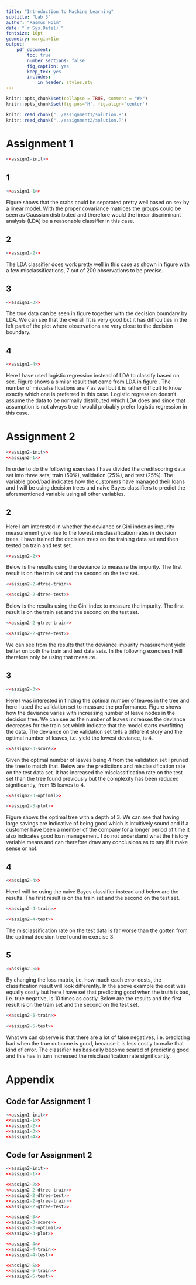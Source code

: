 ```yaml
---
title: "Introduction to Machine Learning"
subtitle: "Lab 3"
author: "Rasmus Holm"
date: "`r Sys.Date()`"
fontsize: 10pt
geometry: margin=1in
output:
    pdf_document:
        toc: true
        number_sections: false
        fig_caption: yes
        keep_tex: yes
        includes:
            in_header: styles.sty
---
```


```r
knitr::opts_chunk$set(collapse = TRUE, comment = "#>")
knitr::opts_chunk$set(fig.pos='H', fig.align='center')

knitr::read_chunk("../assignment1/solution.R")
knitr::read_chunk("../assignment2/solution.R")
```

\newpage

# Assignment 1
```r
<<assign1-init>>
```

## 1
```r
<<assign1-1>>
```

Figure \ref{fig:plot11} shows that the crabs could be separated pretty well based on sex by a linear model. With the proper covariance matrices the groups could be seen as Gaussian distributed and therefore would the linear discriminant analysis (LDA) be a reasonable classifier in this case.

## 2
```r
<<assign1-2>>
```

The LDA classifier does work pretty well in this case as shown in figure \ref{fig:plot12} with a few misclassifications, 7 out of 200 observations to be precise.

## 3
```r
<<assign1-3>>
```

The true data can be seen in figure \ref{fig:plot13} together with the decision boundary by LDA. We can see that the overall fit is very good but it has difficulties in the left part of the plot where observations are very close to the decision boundary.

## 4
```r
<<assign1-4>>
```

Here I have used logistic regression instead of LDA to classify based on sex. Figure \ref{fig:plot14} shows a similar result that came from LDA in figure \ref{fig:plot12}. The number of miscalssifications are 7 as well but it is rather difficult to know exactly which one is preferred in this case. Logistic regression doesn't assume the data to be normally distributed which LDA does and since that assumption is not always true I would probably prefer logistic regression in this case.

\newpage

# Assignment 2
```r
<<assign2-init>>
<<assign2-1>>
```

In order to do the following exercises I have divided the creditscoring data set into three sets; train (50\%), validation (25\%), and test (25\%). The variable good/bad indicates how the customers have managed their loans and I will be using decision trees and naive Bayes classifiers to predict the aforementioned variable using all other variables.

## 2
Here I am interested in whether the deviance or Gini index as impurity measurement give rise to the lowest misclassification rates in decision trees. I have trained the decision trees on the training data set and then tested on train and test set.

```r
<<assign2-2>>
```

Below is the results using the deviance to measure the impurity. The first result is on the train set and the second on the test set.

```r
<<assign2-2-dtree-train>>
```

```r
<<assign2-2-dtree-test>>
```


Below is the results using the Gini index to measure the impurity. The first result is on the train set and the second on the test set.

```r
<<assign2-2-gtree-train>>
```

```r
<<assign2-2-gtree-test>>
```

We can see from the results that the deviance impurity measurement yield better on both the train and test data sets. In the following exercises I will therefore only be using that measure.

## 3
```r
<<assign2-3>>
```

Here I was interested in finding the optimal number of leaves in the tree and here I used the validation set to measure the performance. Figure \ref{fig:plot23} shows how the deviance varies with increasing number of leave nodes in the decision tree. We can see as the number of leaves increases the deviance decreases for the train set which indicate that the model starts overfitting the data. The deviance on the validation set tells a different story and the optimal number of leaves, i.e. yield the lowest deviance, is 4.

```r
<<assign2-3-score>>
```

Given the optimal number of leaves being 4 from the validation set I pruned the tree to match that. Below are the predictions and misclassification rate on the test data set. It has increased the misclassification rate on the test set than the tree found previously but the complexity has been reduced significantly, from 15 leaves to 4.

```r
<<assign2-3-optimal>>
```

```r
<<assign2-3-plot>>
```

Figure \ref{fig:tree} shows the optimal tree with a depth of 3. We can see that having large savings are indicative of being good which is intuitively sound and if a customer have been a member of the company for a longer period of time it also indicates good loan management. I do not understand what the history variable means and can therefore draw any conclusions as to say if it make sense or not.

## 4
```r
<<assign2-4>>
```

Here I will be using the naive Bayes classifier instead and below are the results. The first result is on the train set and the second on the test set.

```r
<<assign2-4-train>>
```

```r
<<assign2-4-test>>
```

The misclassification rate on the test data is far worse than the gotten from the optimal decision tree found in exercise 3.

## 5
```r
<<assign2-5>>
```

By changing the loss matrix, i.e. how much each error costs, the classification result will look differently. In the above example the cost was equally costly but here I have set that predicting good when the truth is bad, i.e. true negative, is 10 times as costly. Below are the results and the first result is on the train set and the second on the test set.

```r
<<assign2-5-train>>
```

```r
<<assign2-5-test>>
```

What we can observe is that there are a lot of false negatives, i.e. predicting bad when the true outcome is good, because it is less costly to make that kind of error. The classifier has basically become scared of predicting good and this has in turn increased the misclassification rate significantly.

\newpage

# Appendix

## Code for Assignment 1
```r
<<assign1-init>>
<<assign1-1>>
<<assign1-2>>
<<assign1-3>>
<<assign1-4>>
```

## Code for Assignment 2
```r
<<assign2-init>>
<<assign2-1>>

<<assign2-2>>
<<assign2-2-dtree-train>>
<<assign2-2-dtree-test>>
<<assign2-2-gtree-train>>
<<assign2-2-gtree-test>>

<<assign2-3>>
<<assign2-3-score>>
<<assign2-3-optimal>>
<<assign2-3-plot>>

<<assign2-4>>
<<assign2-4-train>>
<<assign2-4-test>>

<<assign2-5>>
<<assign2-5-train>>
<<assign2-5-test>>
```
